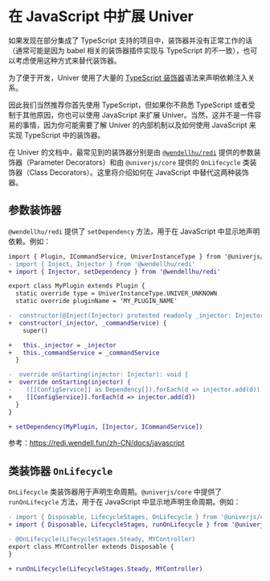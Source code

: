 
# 在 JavaScript 中扩展 Univer

<BadgeGroup values={[UniverTypes.GENERAL]} value={UniverTypes.GENERAL} />

<Callout>
  如果发现在部分集成了 TypeScript 支持的项目中，装饰器并没有正常工作的话（通常可能是因为 babel 相关的装饰器插件实现与 TypeScript 的不一致），也可以考虑使用这种方式来替代装饰器。
</Callout>

为了便于开发，Univer 使用了大量的 [TypeScript 装饰器](https://www.typescriptlang.org/docs/handbook/decorators.html)语法来声明依赖注入关系。

因此我们当然推荐你首先使用 TypeScript，但如果你不熟悉 TypeScript 或者受制于其他原因，你也可以使用 JavaScript 来扩展 Univer。当然，这并不是一件容易的事情，因为你可能需要了解 Univer 的内部机制以及如何使用 JavaScript 来实现 TypeScript 中的装饰器。

在 Univer 的文档中，最常见到的装饰器分别是由 [`@wendellhu/redi`](https://redi.wendell.fun) 提供的参数装饰器（Parameter Decorators）和由 `@univerjs/core` 提供的 `OnLifecycle` 类装饰器（Class Decorators）。这里将介绍如何在 JavaScript 中替代这两种装饰器。

## 参数装饰器

`@wendellhu/redi` 提供了 `setDependency` 方法，用于在 JavaScript 中显示地声明依赖。例如：

```diff
import { Plugin, ICommandService, UniverInstanceType } from '@univerjs/core'
- import { Inject, Injector } from '@wendellhu/redi'
+ import { Injector, setDependency } from '@wendellhu/redi'

export class MyPlugin extends Plugin {
  static override type = UniverInstanceType.UNIVER_UNKNOWN
  static override pluginName = 'MY_PLUGIN_NAME'

-  constructor(@Inject(Injector) protected readonly _injector: Injector, @ICommandService private readonly _commandService: ICommandService) {
+  constructor(_injector, _commandService) {
    super()

+   this._injector = _injector
+   this._commandService = _commandService
  }

-  override onStarting(injector: Injector): void {
+  override onStarting(injector) {
-    ([[ConfigService]] as Dependency[]).forEach(d => injector.add(d))
+    [[ConfigService]].forEach(d => injector.add(d))
  }
}

+ setDependency(MyPlugin, [Injector, ICommandService])
```

参考：https://redi.wendell.fun/zh-CN/docs/javascript

## 类装饰器 `OnLifecycle`

`OnLifecycle` 类装饰器用于声明生命周期。`@univerjs/core` 中提供了 `runOnLifecycle` 方法，用于在 JavaScript 中显示地声明生命周期。例如：

```diff
- import { Disposable, LifecycleStages, OnLifecycle } from '@univerjs/core'
+ import { Disposable, LifecycleStages, runOnLifecycle } from '@univerjs/core'

- @OnLifecycle(LifecycleStages.Steady, MYController)
export class MYController extends Disposable {
}

+ runOnLifecycle(LifecycleStages.Steady, MYController)
```
